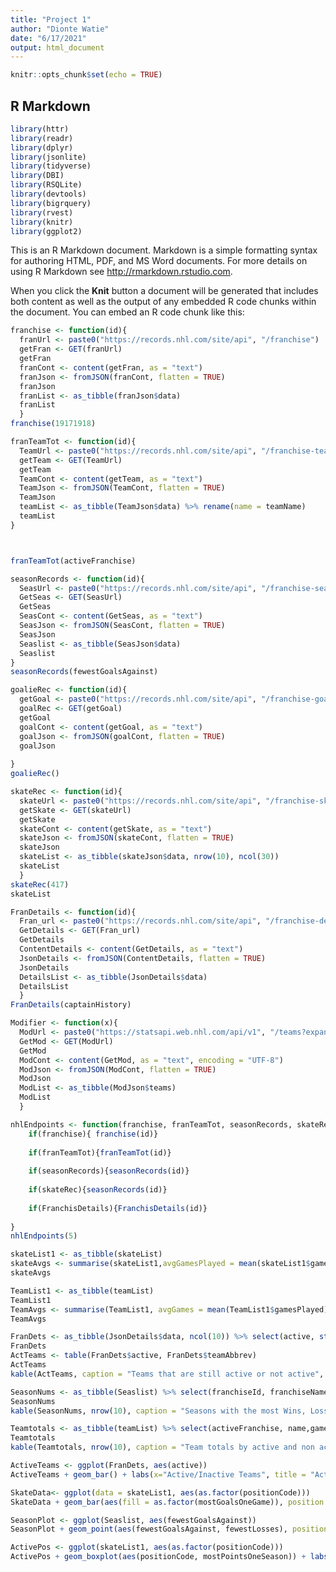 ```yaml
---
title: "Project 1"
author: "Dionte Watie"
date: "6/17/2021"
output: html_document
---
```


```r
knitr::opts_chunk$set(echo = TRUE)
```

## R Markdown


```r
library(httr)
library(readr)
library(dplyr)
library(jsonlite)
library(tidyverse)
library(DBI)
library(RSQLite)
library(devtools)
library(bigrquery)
library(rvest)
library(knitr)
library(ggplot2)
```

This is an R Markdown document. Markdown is a simple formatting syntax for authoring HTML, PDF, and MS Word documents. For more details on using R Markdown see <http://rmarkdown.rstudio.com>.

When you click the **Knit** button a document will be generated that includes both content as well as the output of any embedded R code chunks within the document. You can embed an R code chunk like this:

```r
franchise <- function(id){
  franUrl <- paste0("https://records.nhl.com/site/api", "/franchise")
  getFran <- GET(franUrl)
  getFran
  franCont <- content(getFran, as = "text")
  franJson <- fromJSON(franCont, flatten = TRUE)
  franJson
  franList <- as_tibble(franJson$data)
  franList
  }
franchise(19171918)
```


```r
franTeamTot <- function(id){
  TeamUrl <- paste0("https://records.nhl.com/site/api", "/franchise-team-totals")
  getTeam <- GET(TeamUrl)
  getTeam
  TeamCont <- content(getTeam, as = "text")
  TeamJson <- fromJSON(TeamCont, flatten = TRUE)
  TeamJson
  teamList <- as_tibble(TeamJson$data) %>% rename(name = teamName)
  teamList
}



franTeamTot(activeFranchise)
```





```r
seasonRecords <- function(id){
  SeasUrl <- paste0("https://records.nhl.com/site/api", "/franchise-season-records?cayenneExp=franchiseId")
  GetSeas <- GET(SeasUrl)
  GetSeas
  SeasCont <- content(GetSeas, as = "text")
  SeasJson <- fromJSON(SeasCont, flatten = TRUE)
  SeasJson
  Seaslist <- as_tibble(SeasJson$data)
  Seaslist
}
seasonRecords(fewestGoalsAgainst)
```




```r
goalieRec <- function(id){
  getGoal <- paste0("https://records.nhl.com/site/api", "/franchise-goalie-records")
  goalRec <- GET(getGoal)
  getGoal
  goalCont <- content(getGoal, as = "text")
  goalJson <- fromJSON(goalCont, flatten = TRUE)
  goalJson
  
}
goalieRec()
```



```r
skateRec <- function(id){
  skateUrl <- paste0("https://records.nhl.com/site/api", "/franchise-skater-records?cayenneExp=franchiseId")
  getSkate <- GET(skateUrl)
  getSkate
  skateCont <- content(getSkate, as = "text")
  skateJson <- fromJSON(skateCont, flatten = TRUE)
  skateJson
  skateList <- as_tibble(skateJson$data, nrow(10), ncol(30))
  skateList
  }
skateRec(417)
skateList
```


```r
FranDetails <- function(id){
  Fran_url <- paste0("https://records.nhl.com/site/api", "/franchise-detail?cayenneExp=mostRecentTeamId")
  GetDetails <- GET(Fran_url)
  GetDetails
  ContentDetails <- content(GetDetails, as = "text")
  JsonDetails <- fromJSON(ContentDetails, flatten = TRUE)
  JsonDetails
  DetailsList <- as_tibble(JsonDetails$data) 
  DetailsList
  }
FranDetails(captainHistory)
```


```r
Modifier <- function(x){
  ModUrl <- paste0("https://statsapi.web.nhl.com/api/v1", "/teams?expand=team.stats")
  GetMod <- GET(ModUrl)
  GetMod
  ModCont <- content(GetMod, as = "text", encoding = "UTF-8")
  ModJson <- fromJSON(ModCont, flatten = TRUE)
  ModJson
  ModList <- as_tibble(ModJson$teams)
  ModList
  }
```



```r
nhlEndpoints <- function(franchise, franTeamTot, seasonRecords, skateRec, FranDetails, Modifier){
    if(franchise){ franchise(id)}
  
    if(franTeamTot){franTeamTot(id)}
  
    if(seasonRecords){seasonRecords(id)}
    
    if(skateRec){seasonRecords(id)}
  
    if(FranchisDetails){FranchisDetails(id)}
  
}
nhlEndpoints(5)
```



```r
skateList1 <- as_tibble(skateList)
skateAvgs <- summarise(skateList1,avgGamesPlayed = mean(skateList1$gamesPlayed), avgGoals = mean(skateList1$goals), avgAssists = mean(skateList1$assists))
skateAvgs
```



```r
TeamList1 <- as_tibble(teamList)
TeamList1
TeamAvgs <- summarise(TeamList1, avgGames = mean(TeamList1$gamesPlayed), avgGoalsFor = mean(TeamList1$goalsFor), avgGoalsAgainst = mean(TeamList1$goalsAgainst))
TeamAvgs
```


```r
FranDets <- as_tibble(JsonDetails$data, ncol(10)) %>% select(active, starts_with("team"))
FranDets
ActTeams <- table(FranDets$active, FranDets$teamAbbrev)
ActTeams
kable(ActTeams, caption = "Teams that are still active or not active", ncol(10))
```


```r
SeasonNums <- as_tibble(Seaslist) %>% select(franchiseId, franchiseName, mostWins, mostLosses, mostTies)
SeasonNums
kable(SeasonNums, nrow(10), caption = "Seasons with the most Wins, Losses, and Ties")
```


```r
Teamtotals <- as_tibble(teamList) %>% select(activeFranchise, name,gamesPlayed, goalsFor, goalsAgainst, homeWins, roadWins, homeLosses, roadLosses) 
Teamtotals
kable(Teamtotals, nrow(10), caption = "Team totals by active and non active teams")
```



```r
ActiveTeams <- ggplot(FranDets, aes(active))
ActiveTeams + geom_bar() + labs(x="Active/Inactive Teams", title = "Active teams and inactive teams in the NHL") + scale_x_discrete(labels = c("Inactive", "Active"))
```


```r
SkateData<- ggplot(data = skateList1, aes(as.factor(positionCode)))
SkateData + geom_bar(aes(fill = as.factor(mostGoalsOneGame)), position = "dodge") + labs(x = "Position Code", title = "Histogram of the most goals made in one game by position")+ scale_fill_discrete(name = "Goals Made in One Game")
```



```r
SeasonPlot <- ggplot(Seaslist, aes(fewestGoalsAgainst))
SeasonPlot + geom_point(aes(fewestGoalsAgainst, fewestLosses), position = "jitter") + labs(x = "Fewest Goals Against", y = " Fewest Losses", title = "Scatter Plot comparing the Fewest Losses and the Fewest Goals Made Against")

```



```r
ActivePos <- ggplot(skateList1, aes(as.factor(positionCode)))
ActivePos + geom_boxplot(aes(positionCode, mostPointsOneSeason)) + labs(x = "PositionCode", y = "Most Points in One Seaon")
```

